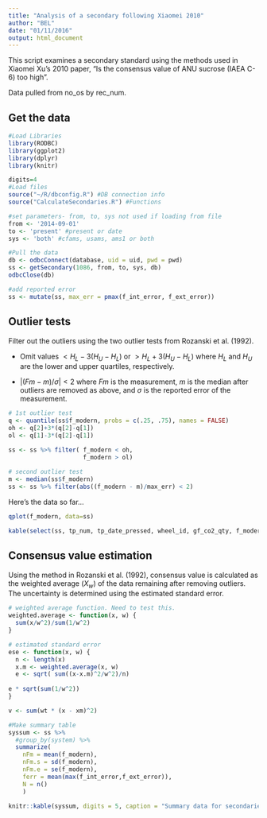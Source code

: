 ```yaml
---
title: "Analysis of a secondary following Xiaomei 2010"
author: "BEL"
date: "01/11/2016"
output: html_document
---
```


This script examines a secondary standard using the methods used in Xiaomei 
Xu's 2010 paper, "Is the consensus value of ANU sucrose (IAEA C-6) too high".
  
Data pulled from no_os by rec_num.

## Get the data

```r
#Load Libraries
library(RODBC)
library(ggplot2)
library(dplyr)
library(knitr)

digits=4
#Load files
source("~/R/dbconfig.R") #DB connection info
source("CalculateSecondaries.R") #Functions

#set parameters- from, to, sys not used if loading from file
from <- '2014-09-01'
to <- 'present' #present or date
sys <- 'both' #cfams, usams, ams1 or both

#Pull the data
db <- odbcConnect(database, uid = uid, pwd = pwd)
ss <- getSecondary(1086, from, to, sys, db)
odbcClose(db)

#add reported error
ss <- mutate(ss, max_err = pmax(f_int_error, f_ext_error))
```

## Outlier tests

Filter out the outliers using the two outlier tests from Rozanski et al. (1992).

* Omit values $< H_L-3(H_U-H_L)$ or $> H_L+3(H_U-H_L)$ where $H_L$ and $H_U$
are the lower and upper quartiles, respectively.

* $|(Fm-m)/\sigma|<2$ where $Fm$ is the measurement, $m$ is the median after outliers are removed as above, and $\sigma$ is the reported error of the measurement.

```r
# 1st outlier test
q <- quantile(ss$f_modern, probs = c(.25, .75), names = FALSE)
oh <- q[2]+3*(q[2]-q[1])
ol <- q[1]-3*(q[2]-q[1])

ss <- ss %>% filter( f_modern < oh,
                     f_modern > ol)
                     
# second outlier test
m <- median(ss$f_modern)
ss <- ss %>% filter(abs((f_modern - m)/max_err) < 2)
```

Here's the data so far...

```r
qplot(f_modern, data=ss)

kable(select(ss, tp_num, tp_date_pressed, wheel_id, gf_co2_qty, f_modern, max_err))
```

## Consensus value estimation

Using the method in Rozanski et al. (1992), consensus value is calculated as the weighted average ($X_w$) of the data remaining after removing outliers. The uncertainty is determined using the estimated standard error.
```r

# weighted average function. Need to test this.
weighted.average <- function(x, w) {
  sum(x/w^2)/sum(1/w^2)
}

# estimated standard error
ese <- function(x, w) {
  n <- length(x)
  x.m <- weighted.average(x, w)
  e <- sqrt( sum((x-x.m)^2/w^2)/n)
  
e * sqrt(sum(1/w^2))
}

v <- sum(wt * (x - xm)^2)
```

```r
#Make summary table
syssum <- ss %>%
  #group_by(system) %>%
  summarize(
    nFm = mean(f_modern),
    nFm.s = sd(f_modern),
    nFm.e = se(f_modern),
    ferr = mean(max(f_int_error,f_ext_error)),
    N = n()
    )

knitr::kable(syssum, digits = 5, caption = "Summary data for secondaries")


```

